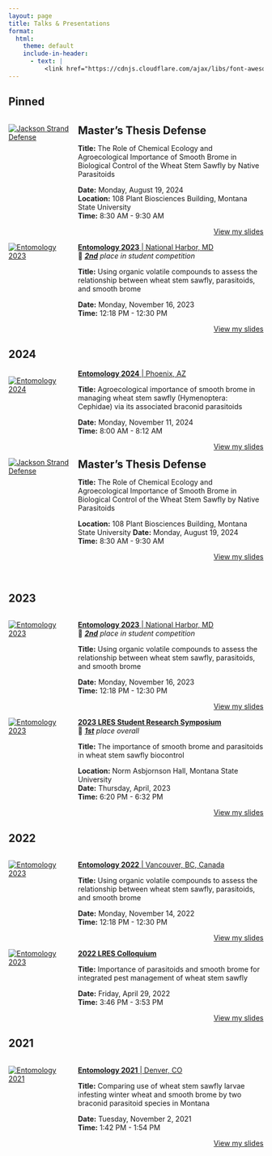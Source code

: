 ```yaml
---
layout: page
title: Talks & Presentations
format:
  html:
    theme: default
    include-in-header:
      - text: |
          <link href="https://cdnjs.cloudflare.com/ajax/libs/font-awesome/5.15.4/css/all.min.css" rel="stylesheet"> 
---
```


## <span class="fa fa-thumbtack"></span> Pinned
<!-- ## Defense -->
<div class="box">
<div style="display: flex; margin-bottom: 0px;">
  <div style="flex: 1; margin-right: 15px;">
  <a href="https://youtu.be/P30QPadkdZE" target="_blank" class="link-container">
    <img src="pics/defense_youtube2.png" alt="Jackson Strand Defense" class="zoom-image" target="_blank"/>
  </a>  
</div>
  <div style="flex: 3;"><strong><span style="font-size: 1.5em;">Master's Thesis Defense</span></strong></span>  
 
  <p><strong>Title:</strong> The Role of Chemical Ecology and Agroecological Importance of Smooth Brome in Biological Control of the Wheat Stem Sawfly by Native Parasitoids <p>
      <strong>Date:</strong> Monday, August 19, 2024  
      <strong>Location:</strong> 108 Plant Biosciences Building, Montana State University  
      <strong>Time:</strong> 8:30 AM - 9:30 AM</p> 
  
  <div style="display: flex; justify-content: flex-end; margin-top: auto;"><a class="slides-btn" href="https://1drv.ms/p/c/af438b0dd68ebd20/ESdYofrjdrBFhGr6sogRo40B_yUkKuJewVN1OVJWuha-_g?e=yls71e" target="_blank" role="button">View my slides</a>
  </div>
</div> 
</div>
</div> 

<div class="box">
<div style="display: flex; margin-bottom: 0px;">
  <div style="flex: 1; margin-right: 15px;">
  <a href="https://www.entsoc.org/entomology2023" class="link-container" target="_blank">
    <img src="pics/conferences/esa23_win_2.jpeg" alt="Entomology 2023" class="zoom-image" target="_blank"/>
  </a>  
</div>
  <div style="flex: 3;">
  <a href="https://www.entsoc.org/entomology2023" class="event-link" target="_blank">
  <strong><span class="event-text">Entomology 2023</span></strong> <span class="event-text">| National Harbor, MD</span>
</a>   
  🥈 ***<u>2nd</u>** place in student competition* 
   
  <p><strong>Title:</strong> Using organic volatile compounds to assess the relationship between wheat stem sawfly, parasitoids, and smooth brome<p>
      <strong>Date:</strong> Monday, November 16, 2023   
      <strong>Time:</strong> 12:18 PM - 12:30 PM</p>

  <div style="display: flex; justify-content: flex-end; margin-top: auto;"><a class="slides-btn" href="https://1drv.ms/p/c/af438b0dd68ebd20/EfQSDfaEiQZPtHhu7CZGbPsB6pH3zyTXF7ZyWRgOnfN75Q?e=f08zBL" target="_blank" role="button">View my slides</a>
  </div>
  </div> 
</div> 
</div>

## 2024  
<!-- ESA24 -->
<div class="box">
<div style="display: flex; margin-bottom: 0px;">
  <div style="flex: 1; margin-right: 15px;">
  <a href="https://www.entsoc.org/entomology2024" class="link-container" target="_blank">
    <img src="pics/conferences/esa24.jpeg" alt="Entomology 2024" class="zoom-image" target="_blank"/>
  </a>
</div>
  <div style="flex: 3;">
  <a href="https://www.entsoc.org/entomology2024" class="event-link" target="_blank">
    <strong><span class="event-text">Entomology 2024</span></strong> <span class="event-text">| Phoenix, AZ</span>
  </a>  
  <p><strong>Title:</strong> Agroecological importance of smooth brome in managing wheat stem sawfly (Hymenoptera: Cephidae) via its associated braconid parasitoids<p>
      <strong>Date:</strong> Monday, November 11, 2024  
      <strong>Time:</strong> 8:00 AM - 8:12 AM</p>
  
  <div style="display: flex; justify-content: flex-end; margin-top: auto;"><a class="slides-btn" href="https://1drv.ms/p/c/af438b0dd68ebd20/EUz2MOL0_oFEgyw8SiSMvKcBjsqJ1-Flz8-U3xT4nCa3Wg?e=wmRNfc" target="_blank" role="button">View my slides</a>
  </div>
  </div>
  </div>
</div>

<!-- ## Defense -->
<div class="box">
<div style="display: flex; margin-bottom: 0px;">
  <div style="flex: 1; margin-right: 15px;">
  <a href="https://youtu.be/P30QPadkdZE" target="_blank" class="link-container">
    <img src="pics/defense_youtube2.png" alt="Jackson Strand Defense" class="zoom-image" target="_blank"/>
  </a>  
</div>
  <div style="flex: 3;"><strong><span style="font-size: 1.5em;">Master's Thesis Defense</span></strong></span>  
 
  <p><strong>Title:</strong> The Role of Chemical Ecology and Agroecological Importance of Smooth Brome in Biological Control of the Wheat Stem Sawfly by Native Parasitoids <p>
      <strong>Location:</strong> 108 Plant Biosciences Building, Montana State University
      <strong>Date:</strong> Monday, August 19, 2024    
      <strong>Time:</strong> 8:30 AM - 9:30 AM</p> 
  
  <div style="display: flex; justify-content: flex-end; margin-top: auto;"><a class="slides-btn" href="https://1drv.ms/p/c/af438b0dd68ebd20/ESdYofrjdrBFhGr6sogRo40B_yUkKuJewVN1OVJWuha-_g?e=yls71e" target="_blank" role="button">View my slides</a>
  </div>
  </div>
</div> 
</div>
<br>  


## 2023
<!-- esa 2023 -->
<div class="box">
<div style="display: flex; margin-bottom: 0px;">
  <div style="flex: 1; margin-right: 15px;">
  <a href="https://www.entsoc.org/entomology2023" class="link-container" target="_blank">
    <img src="pics/conferences/esa23_win_2.jpeg" alt="Entomology 2023" class="zoom-image" target="_blank"/>
  </a>  
</div>
  <div style="flex: 3;">
  <a href="https://www.entsoc.org/entomology2023" class="event-link" target="_blank">
  <strong><span class="event-text">Entomology 2023</span></strong> <span class="event-text">| National Harbor, MD</span>
</a>   
  🥈 ***<u>2nd</u>** place in student competition* 
   
  <p><strong>Title:</strong> Using organic volatile compounds to assess the relationship between wheat stem sawfly, parasitoids, and smooth brome<p>
      <strong>Date:</strong> Monday, November 16, 2023   
      <strong>Time:</strong> 12:18 PM - 12:30 PM</p>

  <div style="display: flex; justify-content: flex-end; margin-top: auto;"><a class="slides-btn" href="https://1drv.ms/p/c/af438b0dd68ebd20/EfQSDfaEiQZPtHhu7CZGbPsB6pH3zyTXF7ZyWRgOnfN75Q?e=f08zBL" target="_blank" role="button">View my slides</a>
  </div>
  </div> 
</div> 
</div>

<!-- 2023 colloquium -->
<div class="box">
<div style="display: flex; margin-bottom: 0px;">
  <div style="flex: 1; margin-right: 15px;">
  <a href="https://lres-research-symposium.weebly.com" class="link-container" target="_blank">
    <img src="pics/conferences/GSO_2023 Colloquium_1946 award winn.jpg" alt="Entomology 2023" class="zoom-image" target="_blank"/>
  </a>  
</div>
  <div style="flex: 3;">
  <a href="https://www.entsoc.org/entomology2023" class="event-link" target="_blank">
  <strong><span class="event-text">2023 LRES Student Research Symposium</span></strong>
</a>   
  🥇 ***<u>1st</u>** place overall* 
   
  <p><strong>Title:</strong> The importance of smooth brome and parasitoids in wheat stem sawfly biocontrol<p>
      <strong>Location:</strong> Norm Asbjornson Hall, Montana State University  
      <strong>Date:</strong> Thursday, April, 2023   
      <strong>Time:</strong> 6:20 PM - 6:32 PM</p> 

  <div style="display: flex; justify-content: flex-end; margin-top: auto;"><a class="slides-btn" href="https://1drv.ms/p/c/af438b0dd68ebd20/EQGNecEHXX1KocVUikumFVQBIdJmyKulWGK6sYT2ReMEzw?e=IEjXSY" target="_blank" role="button">View my slides</a>
  </div>
  </div>
</div> 

## 2022
<!-- ESA 2022 -->
<div class="box">
<div style="display: flex; margin-bottom: 0px;">
  <div style="flex: 1; margin-right: 15px;">
  <a href="https://www.entsoc.org/events/annual-meeting/2022-jam" class="link-container" target="_blank">
    <img src="pics/conferences/esa22.jpg" alt="Entomology 2023" class="zoom-image" target="_blank"/>
  </a>   
</div>
  <div style="flex: 3;">
  <a href="https://www.entsoc.org/events/annual-meeting/2022-jam" class="event-link" target="_blank">
  <strong><span class="event-text">Entomology 2022</span></strong> <span class="event-text">| Vancouver, BC, Canada</span>
</a>   
   
  <p><strong>Title:</strong> Using organic volatile compounds to assess the relationship between wheat stem sawfly, parasitoids, and smooth brome<p>
      <strong>Date:</strong> Monday, November 14, 2022  
      <strong>Time:</strong> 12:18 PM - 12:30 PM</p> 

  <div style="display: flex; justify-content: flex-end; margin-top: auto;"><a class="slides-btn" href="https://1drv.ms/p/c/af438b0dd68ebd20/Ecqdpf1L2EJOlGS40sLaNWUBQ9pNNvzJ99kY1XiXWbwavQ?e=oAfYTw" target="_blank" role="button">View my slides</a>
  </div>
  </div>
  </div>
</div> 

<!-- 2022 Colloquium -->
<div class="box">
<div style="display: flex; margin-bottom: 0px;">
  <div style="flex: 1; margin-right: 15px;">
  <a href="" class="link-container" target="_blank">
    <img src="pics/conferences/22 colloquium.png" alt="Entomology 2023" class="zoom-image" target="_blank"/>
  </a>   
</div>
  <div style="flex: 3;">
  <a href="" class="event-link" target="_blank">
  <strong><span class="event-text">2022 LRES Colloquium</span></strong>
</a>   
   
  <p><strong>Title:</strong>  Importance of parasitoids and smooth brome for integrated pest management of wheat stem sawfly<p>
      <strong>Date:</strong> Friday, April 29, 2022  
      <strong>Time:</strong> 3:46 PM - 3:53 PM</p> 

  <div style="display: flex; justify-content: flex-end; margin-top: auto;"><a class="slides-btn" href="https://1drv.ms/p/c/af438b0dd68ebd20/EexkJWQWbfJDkcC8botZ_ngBvWE3syJnfQt1hvXOz-gGOQ?e=4q0Bk6" target="_blank" role="button">View my slides</a>
  </div>
  </div>
</div> 


## 2021
<div class="box">
<div style="display: flex; margin-bottom: 0px;">
  <div style="flex: 1; margin-right: 15px;">
  <a href="https://www.entsoc.org/events/annual-meeting/entomology-2021" class="link-container" target="_blank">
    <img src="pics/conferences/esa21.png" alt="Entomology 2021" class="zoom-image" target="_blank"/>
  </a> 
</div>
  <div style="flex: 3;">
  <a href="https://www.entsoc.org/events/annual-meeting/entomology-2021" class="event-link" target="_blank">
  <strong><span class="event-text">Entomology 2021</span></strong> <span class="event-text">| Denver, CO</span>
</a>

  <p><strong>Title:</strong> Comparing use of wheat stem sawfly larvae infesting winter wheat and smooth brome by two braconid parasitoid species in Montana<p>
      <strong>Date:</strong> Tuesday, November 2, 2021  
      <strong>Time:</strong> 1:42 PM - 1:54 PM</p> 

<div style="display: flex; justify-content: flex-end; margin-top: auto;"><a class="slides-btn" href="https://1drv.ms/p/c/af438b0dd68ebd20/ETvd4pwl0OBDl0zF4FXmhTsBZgVGmeP6_ZjlAdTAWLg6aQ?e=6tzAhk" target="_blank" role="button">View my slides</a></div>
  </div>
  </div>
</div> 


